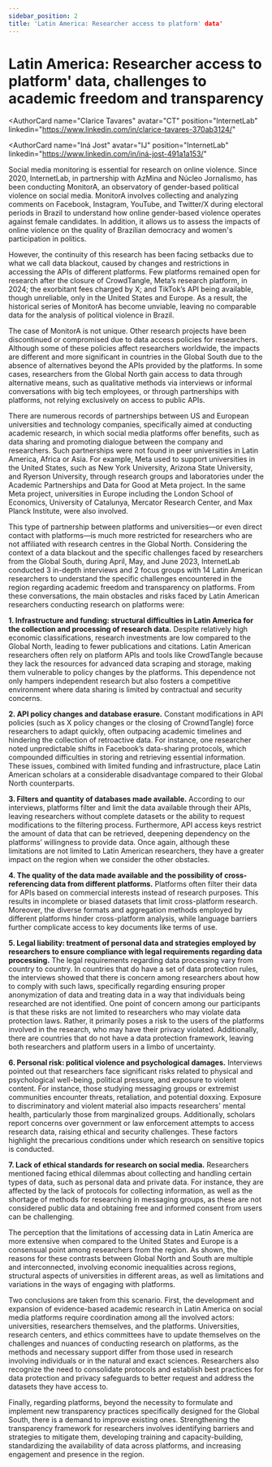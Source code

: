 ```yaml
---
sidebar_position: 2
title: 'Latin America: Researcher access to platform' data'
---
```


# Latin America: Researcher access to platform' data, challenges to academic freedom and transparency


<AuthorCard
  name="Clarice Tavares"
  avatar="CT"
  position="InternetLab"
  linkedin="https://www.linkedin.com/in/clarice-tavares-370ab3124/"

<AuthorCard
  name="Iná Jost"
  avatar="IJ"
  position="InternetLab"
  linkedin="https://www.linkedin.com/in/iná-jost-491a1a153/"


<LastUpdatedByChip authorOriginal="Iná Jost" createdOn="24.02.2025">


Social media monitoring is essential for research on online violence. Since 2020, InternetLab, in partnership with AzMina and Núcleo Jornalismo, has been conducting MonitorA, an observatory of gender-based political violence on social media. MonitorA involves collecting and analyzing comments on Facebook, Instagram, YouTube, and Twitter/X during electoral periods in Brazil to understand how online gender-based violence operates against female candidates. In addition, it allows us to assess the impacts of online violence on the quality of Brazilian democracy and women's participation in politics.

However, the continuity of this research has been facing setbacks due to what we call data blackout, caused by changes and restrictions in accessing the APIs of different platforms. Few platforms remained open for research after the closure of CrowdTangle, Meta’s research platform, in 2024; the exorbitant fees charged by X; and TikTok’s API being available, though unreliable, only in the United States and Europe. As a result, the historical series of MonitorA has become unviable, leaving no comparable data for the analysis of political violence in Brazil.

The case of MonitorA is not unique. Other research projects have been discontinued or compromised due to data access policies for researchers. Although some of these policies affect researchers worldwide, the impacts are different and more significant in countries in the Global South due to the absence of alternatives beyond the APIs provided by the platforms. In some cases, researchers from the Global North gain access to data through alternative means, such as qualitative methods via interviews or informal conversations with big tech employees, or through partnerships with platforms, not relying exclusively on access to public APIs.

There are numerous records of partnerships between US and European universities and technology companies, specifically aimed at conducting academic research, in which social media platforms offer benefits, such as data sharing and promoting dialogue between the company and researchers. Such partnerships were not found in peer universities in Latin America, Africa or Asia. For example, Meta used to support universities in the United States, such as New York University, Arizona State University, and Ryerson University, through research groups and laboratories under the Academic Partnerships and Data for Good at Meta project. In the same Meta project, universities in Europe including the London School of Economics, University of Catalunya, Mercator Research Center, and Max Planck Institute, were also involved. 

This type of partnership between platforms and universities—or even direct contact with platforms—is much more restricted for researchers who are not affiliated with research centres in the Global North. Considering the context of a data blackout and the specific challenges faced by researchers from the Global South, during April, May, and June 2023, InternetLab conducted 3 in-depth interviews and 2 focus groups with 14 Latin American researchers to understand the specific challenges encountered in the region regarding academic freedom and transparency on platforms. From these conversations, the main obstacles and risks faced by Latin American researchers conducting research on platforms were:

**1. Infrastructure and funding: structural difficulties in Latin America for the collection and processing of research data.** Despite relatively high economic classifications, research investments are low compared to the Global North, leading to fewer publications and citations. Latin American researchers often rely on platform APIs and tools like CrowdTangle because they lack the resources for advanced data scraping and storage, making them vulnerable to policy changes by the platforms. This dependence not only hampers independent research but also fosters a competitive environment where data sharing is limited by contractual and security concerns.

**2. API policy changes and database erasure.** Constant modifications in API policies (such as X policy changes or the closing of CrowndTangle) force researchers to adapt quickly, often outpacing academic timelines and hindering the collection of retroactive data. For instance, one researcher noted unpredictable shifts in Facebook’s data-sharing protocols, which compounded difficulties in storing and retrieving essential information. These issues, combined with limited funding and infrastructure, place Latin American scholars at a considerable disadvantage compared to their Global North counterparts.

**3. Filters and quantity of databases made available.** According to our interviews, platforms filter and limit the data available through their APIs, leaving researchers without complete datasets or the ability to request modifications to the filtering process. Furthermore, API access keys restrict the amount of data that can be retrieved, deepening dependency on the platforms’ willingness to provide data. Once again, although these limitations are not limited to Latin American researchers, they have a greater impact on the region when we consider the other obstacles. 

**4. The quality of the data made available and the possibility of cross-referencing data from different platforms.** Platforms often filter their data for APIs based on commercial interests instead of research purposes. This results in incomplete or biased datasets that limit cross-platform research. Moreover, the diverse formats and aggregation methods employed by different platforms hinder cross-platform analysis, while language barriers further complicate access to key documents like terms of use.

**5. Legal liability: treatment of personal data and strategies employed by researchers to ensure compliance with legal requirements regarding data processing.** The legal requirements regarding data processing vary from country to country.  In countries that do have a set of data protection rules, the interviews showed that there is concern among researchers about how to comply with such laws, specifically regarding ensuring proper anonymization of data and treating data in a way that individuals being researched are not identified. One point of concern among our participants is that these risks are not limited to researchers who may violate data protection laws. Rather, it primarily poses a risk to the users of the platforms involved in the research, who may have their privacy violated. Additionally, there are countries that do not have a data protection framework, leaving both researchers and platform users in a limbo of uncertainty. 

**6. Personal risk: political violence and psychological damages.** Interviews pointed out that researchers face significant risks related to physical and psychological well-being, political pressure, and exposure to violent content. For instance, those studying messaging groups or extremist communities encounter threats, retaliation, and potential doxxing. Exposure to discriminatory and violent material also impacts researchers' mental health, particularly those from marginalized groups. Additionally, scholars report concerns over government or law enforcement attempts to access research data, raising ethical and security challenges. These factors highlight the precarious conditions under which research on sensitive topics is conducted.

**7. Lack of ethical standards for research on social media.** Researchers mentioned facing ethical dilemmas about collecting and handling certain types of data, such as personal data and private data. For instance, they are affected by the lack of protocols for collecting information, as well as the shortage of methods for researching in messaging groups, as these are not considered public data and obtaining free and informed consent from users can be challenging. 

The perception that the limitations of accessing data in Latin America are more extensive when compared to the United States and Europe is a consensual point among researchers from the region. As shown, the reasons for these contrasts between Global North and South are multiple and interconnected, involving economic inequalities across regions, structural aspects of universities in different areas, as well as limitations and variations in the ways of engaging with platforms.

Two conclusions are taken from this scenario. First, the development and expansion of evidence-based academic research in Latin America on social media platforms require coordination among all the involved actors: universities, researchers themselves, and the platforms. Universities, research centers, and ethics committees have to update themselves on the challenges and nuances of conducting research on platforms, as the methods and necessary support differ from those used in research involving individuals or in the natural and exact sciences. Researchers also recognize the need to consolidate protocols and establish best practices for data protection and privacy safeguards to better request and address the datasets they have access to. 

Finally, regarding platforms, beyond the necessity to formulate and implement new transparency practices specifically designed for the Global South, there is a demand to improve existing ones. Strengthening the transparency framework for researchers involves identifying barriers and strategies to mitigate them, developing training and capacity-building, standardizing the availability of data across platforms, and increasing engagement and presence in the region.
